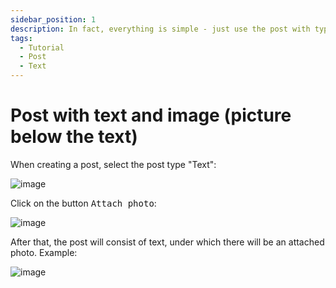 ```yaml
---
sidebar_position: 1
description: In fact, everything is simple - just use the post with type "Text"
tags:
  - Tutorial
  - Post
  - Text
---
```


# Post with text and image (picture below the text)

When creating a post, select the post type "Text":

![image](/images/105411650-b50d2080-5c44-11eb-91ba-056c59621c2f.png)

Click on the button <kbd>Attach photo</kbd>:

![image](/images/105411774-e0900b00-5c44-11eb-8eb2-eeaf7600cbc2.png)

After that, the post will consist of text, under which there will be an attached photo. Example:

![image](/images/105411912-1208d680-5c45-11eb-815f-af06a07abf13.png)
